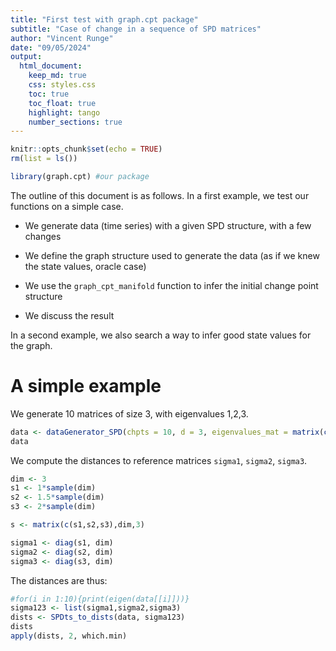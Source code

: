 ```yaml
---
title: "First test with graph.cpt package"
subtitle: "Case of change in a sequence of SPD matrices"
author: "Vincent Runge"
date: "09/05/2024"
output:
  html_document:
    keep_md: true
    css: styles.css
    toc: true
    toc_float: true
    highlight: tango
    number_sections: true
---
```



```r
knitr::opts_chunk$set(echo = TRUE)
rm(list = ls())
```

```r
library(graph.cpt) #our package
```

The outline of this document is as follows. In a first example, we test our functions on a simple case. 

- We generate data (time series) with a given SPD structure, with a few changes

- We define the graph structure used to generate the data (as if we knew the state values, oracle case)

- We use the `graph_cpt_manifold` function to infer the initial change point structure

- We discuss the result

In a second example, we also search a way to infer good state values for the graph. 

# A simple example

We generate 10 matrices of size 3, with eigenvalues 1,2,3.

```r
data <- dataGenerator_SPD(chpts = 10, d = 3, eigenvalues_mat = matrix(c(1,2,3),3,1))
data
```
We compute the distances to reference matrices `sigma1`, `sigma2`, `sigma3`.

```r
dim <- 3
s1 <- 1*sample(dim)
s2 <- 1.5*sample(dim)
s3 <- 2*sample(dim)

s <- matrix(c(s1,s2,s3),dim,3)

sigma1 <- diag(s1, dim)
sigma2 <- diag(s2, dim)
sigma3 <- diag(s3, dim)
```


The distances are thus:

```r
#for(i in 1:10){print(eigen(data[[i]]))}
sigma123 <- list(sigma1,sigma2,sigma3)
dists <- SPDts_to_dists(data, sigma123)
dists
apply(dists, 2, which.min)
```





